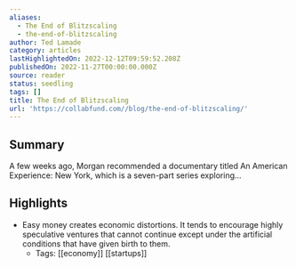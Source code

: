 ```yaml
---
aliases:
  - The End of Blitzscaling
  - the-end-of-blitzscaling
author: Ted Lamade
category: articles
lastHighlightedOn: 2022-12-12T09:59:52.208Z
publishedOn: 2022-11-27T00:00:00.000Z
source: reader
status: seedling
tags: []
title: The End of Blitzscaling
url: 'https://collabfund.com//blog/the-end-of-blitzscaling/'
---
```

## Summary

A few weeks ago, Morgan recommended a documentary titled An American Experience: New York, which is a seven-part series exploring…

## Highlights

- Easy money creates economic distortions. It tends to encourage highly speculative ventures that cannot continue except under the artificial conditions that have given birth to them.
    - Tags: [[economy]] [[startups]]
